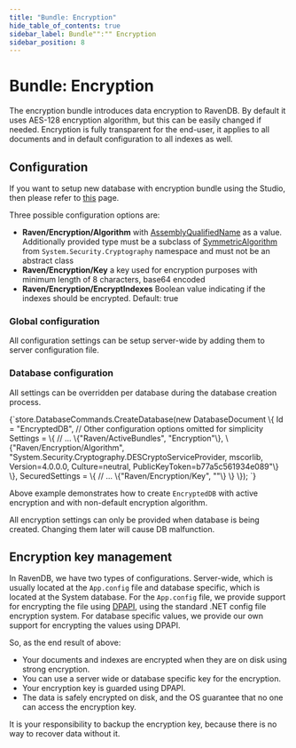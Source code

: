```yaml
---
title: "Bundle: Encryption"
hide_table_of_contents: true
sidebar_label: Bundle"":"" Encryption
sidebar_position: 8
---
```



# Bundle: Encryption

The encryption bundle introduces data encryption to RavenDB. By default it uses AES-128 encryption algorithm, but this can be easily changed if needed. Encryption is fully transparent for the end-user, it applies to all documents and in default configuration to all indexes as well.

## Configuration

If you want to setup new database with encryption bundle using the Studio, then please refer to [this](../../../studio/bundles/encryption.mdx) page.

Three possible configuration options are:   
* **Raven/Encryption/Algorithm** with [AssemblyQualifiedName](https://msdn.microsoft.com/en-us/library/system.type.assemblyqualifiedname.aspx) as a value. Additionally provided type must be a subclass of [SymmetricAlgorithm](https://msdn.microsoft.com/en-us/library/system.security.cryptography.symmetricalgorithm.aspx) from `System.Security.Cryptography` namespace and must not be an abstract class    
* **Raven/Encryption/Key** a key used for encryption purposes with minimum length of 8 characters, base64 encoded    
* **Raven/Encryption/EncryptIndexes** Boolean value indicating if the indexes should be encrypted. Default: true   

### Global configuration

All configuration settings can be setup server-wide by adding them to server configuration file.

### Database configuration

All settings can be overridden per database during the database creation process.

<TabItem value="encryption_1" label="encryption_1">
<CodeBlock language="csharp">
{`store.DatabaseCommands.CreateDatabase(new DatabaseDocument
    \{
        Id = "EncryptedDB",
        // Other configuration options omitted for simplicity
        Settings =
            \{
                // ...
                \{"Raven/ActiveBundles", "Encryption"\},
                \{"Raven/Encryption/Algorithm", "System.Security.Cryptography.DESCryptoServiceProvider, mscorlib, Version=4.0.0.0, Culture=neutral, PublicKeyToken=b77a5c561934e089"\}
            \},
        SecuredSettings =
             \{
                 // ...
                 \{"Raven/Encryption/Key", "<key_here>"\}
             \}
    \});
`}
</CodeBlock>
</TabItem>

Above example demonstrates how to create `EncryptedDB` with active encryption and with non-default encryption algorithm.

<Admonition type="note" title="">
All encryption settings can only be provided when database is being created. Changing them later will cause DB malfunction.
</Admonition>

## Encryption key management

In RavenDB, we have two types of configurations. Server-wide, which is usually located at the `App.config` file and database specific, which is located at the System database. For the `App.config` file, we provide support for encrypting the file using [DPAPI](https://en.wikipedia.org/wiki/Data_Protection_API), using the standard .NET config file encryption system. For database specific values, we provide our own support for encrypting the values using DPAPI.

So, as the end result of above:    
*	Your documents and indexes are encrypted when they are on disk using strong encryption.    
*	You can use a server wide or database specific key for the encryption.   
*	Your encryption key is guarded using DPAPI.   
*	The data is safely encrypted on disk, and the OS guarantee that no one can access the encryption key.   

<Admonition type="note" title="">
It is your responsibility to backup the encryption key, because there is no way to recover data without it.
</Admonition>
